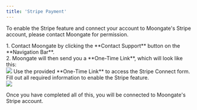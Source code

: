 ```yaml
---
title: 'Stripe Payment'
---
```


<Note>To enable the Stripe feature and connect your account to Moongate's Stripe account, please contact Moongate for permission.</Note>

<Steps>
    <Step title="Contact Moongate and Receive a One-Time Link">
        1. Contact Moongate by clicking the **Contact Support** button on the **Navigation Bar**. <br /> 
        2. Moongate will then send you a **One-Time Link**, which will look like this: <br />
           <img src="/images/creating-campaign/stripe-payment-feature/one-time-link.png" />
    </Step>
    <Step title="Complete the Form from the One-Time Link">
        Use the provided **One-Time Link** to access the Stripe Connect form. Fill out all required information to enable the Stripe feature. <br />
        <img src="/images/creating-campaign/stripe-payment-feature/stripe-connect-site.png" />
    </Step>
</Steps>

<Check>Once you have completed all of this, you will be connected to Moongate's Stripe account.</Check>